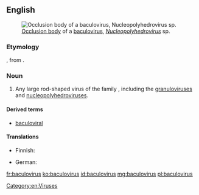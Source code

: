 ==English==
{{wikipedia}}
[[Image:Baculovirus.jpg|thumb|[[occlusion body|Occlusion body]] of a [[baculovirus]], ''[[Nucleopolyhedrovirus]]'' sp.]]

===Etymology===

{{prefix|baculo|virus|lang=en}}, from {{etyl|la|en}} {{term|lang=la|baculum||rod}}.

===Noun===
{{en-noun|es}}

# Any large rod-shaped virus of the family ''{{taxlink|Baculoviridae|family}}'', including the [[granulovirus]]es and [[nucleopolyhedrovirus]]es.

====Derived terms====
* [[baculoviral]]

====Translations====
{{trans-top|virus of the Baculoviridae}}
* Finnish: {{t|fi|bakulovirus}}
{{trans-mid}}
* German: {{t|de|Baculovirus|n}}
{{trans-bottom}}

[[Category:en:Viruses]]

[[fr:baculovirus]]
[[ko:baculovirus]]
[[id:baculovirus]]
[[mg:baculovirus]]
[[pl:baculovirus]]